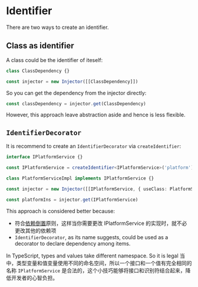 
# Identifier

There are two ways to create an identifier.

## Class as identifier

A class could be the identifier of iteself:

```typescript
class ClassDependency {}

const injector = new Injector([[ClassDependency]])
```

So you can get the dependency from the injector directly:

```ts
const classDependency = injector.get(ClassDependency)
```

However, this approach leave abstraction aside and hence is less flexible.

## `IdentifierDecorator`

It is recommend to create an `IdentifierDecorator` via `createIdentifier`:

```ts
interface IPlatformService {}

const IPlatformService = createIdentifier<IPlatformService>('platform')

class PlatformServiceImpl implements IPlatformService {}

const injector = new Injector([[IPlatformService, { useClass: PlatformServiceImpl }]])

const platformIns = injector.get(IPlatformService)
```

This approach is considered better because:

* 符合[依赖倒置](https://zh.wikipedia.org/wiki/%E4%BE%9D%E8%B5%96%E5%8F%8D%E8%BD%AC%E5%8E%9F%E5%88%99)原则，这样当你需要更改 IPlatformService 的实现时，就不必更改其他的依赖项
* `IdentifierDecorator`, as its name suggests, could be used as a decorator to declare dependency among items.


<Callout>In TypeScript, types and values take different namespace. So it is legal  当中，类型变量和值变量使用不同的命名空间，所以一个接口和一个值有完全相同的名称 `IPlatformService` 是合法的，这个小技巧能够将接口和识别符结合起来，降低开发者的心智负担。</Callout>